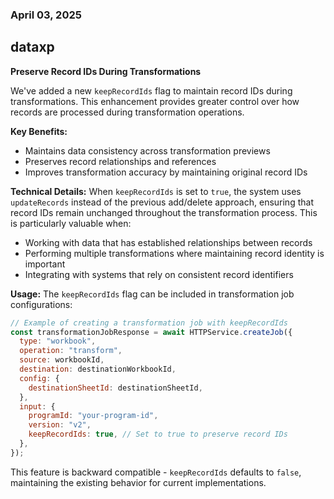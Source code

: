 ### April 03, 2025

## dataxp

**Preserve Record IDs During Transformations**

We've added a new `keepRecordIds` flag to maintain record IDs during transformations. This enhancement provides greater control over how records are processed during transformation operations.

**Key Benefits:**
- Maintains data consistency across transformation previews
- Preserves record relationships and references
- Improves transformation accuracy by maintaining original record IDs

**Technical Details:**
When `keepRecordIds` is set to `true`, the system uses `updateRecords` instead of the previous add/delete approach, ensuring that record IDs remain unchanged throughout the transformation process. This is particularly valuable when:
- Working with data that has established relationships between records
- Performing multiple transformations where maintaining record identity is important
- Integrating with systems that rely on consistent record identifiers

**Usage:**
The `keepRecordIds` flag can be included in transformation job configurations:

```javascript
// Example of creating a transformation job with keepRecordIds
const transformationJobResponse = await HTTPService.createJob({
  type: "workbook",
  operation: "transform",
  source: workbookId,
  destination: destinationWorkbookId,
  config: {
    destinationSheetId: destinationSheetId,
  },
  input: {
    programId: "your-program-id",
    version: "v2",
    keepRecordIds: true, // Set to true to preserve record IDs
  },
});
```

This feature is backward compatible - `keepRecordIds` defaults to `false`, maintaining the existing behavior for current implementations.

